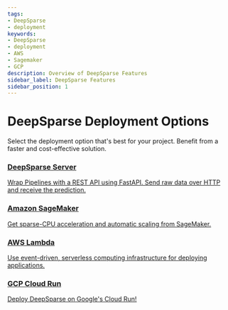 ```yaml
---
tags:
- DeepSparse
- deployment
keywords:
- DeepSparse
- deployment
- AWS
- Sagemaker
- GCP
description: Overview of DeepSparse Features
sidebar_label: DeepSparse Features
sidebar_position: 1
---
```


# DeepSparse Deployment Options

Select the deployment option that's best for your project. Benefit from a faster and cost-effective solution.

<DocCardList>
    <a href="/guides/deploying-deepsparse/deepsparse-server.mdx">
        <h3>DeepSparse Server</h3>
        <p>Wrap Pipelines with a REST API using FastAPI. Send raw data over HTTP and receive the prediction.</p>
    </a>
</DocCardList>

<DocCardList>
    <a href="/guides/deploying-deepsparse/amazon-sagemaker.mdx">
        <h3>Amazon SageMaker</h3>
        <p>Get sparse-CPU acceleration and automatic scaling from SageMaker.</p>
    </a>
</DocCardList>

<DocCardList>
    <a href="/guides/deploying-deepsparse/aws-lambda.mdx">
        <h3>AWS Lambda</h3>
        <p>Use event-driven, serverless computing infrastructure for deploying applications.</p>
    </a>
</DocCardList>

<DocCardList>
    <a href="/guides/deploying-deepsparse/google-cloud-run.mdx">
        <h3>GCP Cloud Run</h3>
        <p>Deploy DeepSparse on Google's Cloud Run!</p>
    </a>
</DocCardList>



